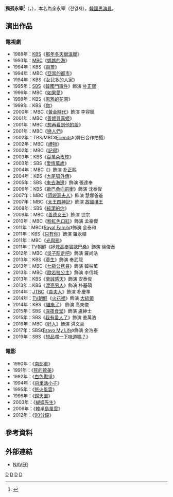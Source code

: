 {{藝人
|姓名 = 獨孤永宰
|類型 = 男演員
|圖片 =
|圖片尺寸 = 
|圖片簡介 = 
|本名 = 全永宰
|外文名 = 독고영재 
|外文 = ko
|羅馬拼音 = Dokko Young Jae
|英文名 =
|暱稱 =
|其他藝名 = 
|國籍 = {{KOR}}
|出生日期 = {{birth_date_and_age|1953|12|13}}
|出生地點 = {{KOR}}[[江原道_(韓國)|江原道]][[江陵市|江陵市]]
|宗教信仰 = 
|語言 = [[韓語|韓語]]
|職業 = [[演員|演員]]
|父母 = {{lk|獨孤聲|독고성 (배우)}}
|教育程度 = 
|出道作品 = 
|出道日期 = 1973年
|代表作品 = 
|活躍年代 =
|唱片公司 = 
|經紀公司 = ITEM
|相關團體 = 
|網站 = 
}}

'''獨孤永宰'''<ref name="KH860503">{{Cite news|url=https://newslibrary.naver.com/viewer/index.naver?articleId=1986050300329211007&editNo=2&printCount=1&publishDate=1986-05-03&officeId=00032&pageNo=11&printNo=12492&publishType=00020|title=왕년의 스타 2세들 함께출연|publisher=[[京鄉新聞|京鄉新聞]]|author=金亮三|date=1986-05-03|accessdate=2022-06-15}}</ref>（{{lang-ko|독고영재}}，{{bd|1953年|12月13日}}），本名為全永宰（전영재），[[韓國|韓國]][[男演員|男演員]]。

== 演出作品 ==
=== 電視劇 ===
*1988年：[[韓國放送公社|KBS]]《[[那年冬天很溫暖|那年冬天很溫暖]]》
*1993年：[[文化廣播_(韓國)|MBC]]《[[媽媽的海|媽媽的海]]》
*1994年：KBS《[[員警_(電視劇)|員警]]》
*1994年：MBC《[[亞當的都市|亞當的都市]]》
*1994年：KBS《[[女兒多的人家|女兒多的人家]]》
*1995年：[[SBS_(韓國)|SBS]]《[[韓國門事件_(電視劇)|韓國門事件]]》飾演 [[朴正熙|朴正熙]]
*1996年：MBC《[[如果愛_(韓國電視劇)|如果愛]]》
*1998年：KBS《[[恩雅的花園|恩雅的花園]]》
*1999年：KBS《[[你_(韓國電視劇)|你]]》
*2000年：MBC《[[黃金時代|黃金時代]]》飾演 李容鎬
*2001年：MBC《[[善姬與真姬|善姬與真姬]]》
*2001年：MBC《[[想再看到他的臉|想再看到他的臉]]》
*2001年：MBC《[[戀人們_(電視劇)|戀人們]]》
*2002年：TBS/MBC《[[命運之戀|Friends]]》（韓日合作拍攝）
*2002年：MBC《[[禮物_(韓國電視劇)|禮物]]》
*2002年：MBC《[[記得_(電視劇)|記得]]》
*2003年：KBS《[[百萬朵玫瑰|百萬朵玫瑰]]》
*2003年：SBS《[[愛情萬歲|愛情萬歲]]》
*2004年：MBC《{{link-ko|英雄時代_(電視劇)|영웅시대_(2004년_드라마)|英雄時代}}》飾演 [[朴正熙|朴正熙]]
*2004年：KBS《[[九尾狐外傳|九尾狐外傳]]》
*2005年：SBS《[[來去海邊|來去海邊]]》飾演 張達奉
*2006年：KBS《[[歐巴桑向前衝|歐巴桑向前衝]]》飾演 沈泰俊
*2007年：MBC《[[阿峴洞夫人|阿峴洞夫人]]》飾演 慧娜爸爸
*2007年：MBC《[[太王四神記|太王四神記]]》飾演 [[故國壤王|故國壤王]]
*2008年：SBS《[[純潔的你|純潔的你]]》
*2009年：MBC《[[善德女王_(韓國電視劇)|善德女王]]》飾演 世宗
*2010年：MBC《[[粉紅色口紅|粉紅色口紅]]》飾演 孟豪傑
*2011年：MBC《[[Royal_Family|Royal Family]]》飾演 金泰和
*2011年：KBS《[[只有你_(2011年電視劇)|只有你]]》飾演 羅永植
*2011年：MBC《[[光與影|光與影]]》
*2011年：[[TV朝鮮|TV朝鮮]]《[[拯救高奉實歐巴桑|拯救高奉實歐巴桑]]》飾演 徐俊泰
*2012年：MBC《[[吳子龍走吧|吳子龍走吧]]》飾演 羅尚浩
*2013年：KBS《[[蔘生|蔘生]]》飾演 奉武龍
*2013年：MBC《[[七級公務員_(電視劇)|七級公務員]]》飾演 韓柱萬
*2013年：MBC《[[歐若拉公主|歐若拉公主]]》飾演 李信城
*2013年：KBS《[[至誠感天|至誠感天]]》飾演 安泰俊
*2013年：KBS《[[漂亮男人|漂亮男人]]》飾演 朴基碩
*2014年：[[JTBC|JTBC]]《[[貴夫人|貴夫人]]》飾演 朴慶準
*2014年：[[TV朝鮮|TV朝鮮]]《[[火花裡|火花裡]]》飾演 [[總統|大統領]]
*2014年：KBS《[[貓來了|貓來了]]》 飾演 高東俊
*2015年：SBS《[[深夜食堂_(韓國電視劇)|深夜食堂]]》飾演 盧紳士
*2015年：SBS《[[我有愛人了|我有愛人了]]》飾演 姜萬浩
*2016年：MBC《[[好人_(電視劇)|好人]]》飾演 洪文豪
*2017年：SBS《[[Bravo_My_Life|Bravo My Life]]》飾演 金浩泰
*2019年：SBS《[[想品嚐一下味道嗎？|想品嚐一下味道嗎？]]》

=== 電影 ===
*1990年：《[[南部軍_(電影)|南部軍]]》
*1991年：《[[死的贊美|死的贊美]]》
*1992年：《[[白色戰爭|白色戰爭]]》
*1994年：《[[荷里活小子|荷里活小子]]》
*1995年：《[[怒火風雲 (1995年電影)|怒火風雲]]》
*1996年：《[[歸天圖|歸天圖]]》
*2003年：《[[蝴蝶先生|蝴蝶先生]]》
*2006年：《[[韓半島風雲|韓半島風雲]]》
*2012年：《[[90分鐘|90分鐘]]》

== 參考資料 ==
{{reflist}}

== 外部連結 ==
*[http://people.search.naver.com/search.naver?sm=tab_txc&where=people_profile&ie=utf8&query=%EB%8F%85%EA%B3%A0%EC%98%81%EC%9E%AC&os=159985 NAVER] {{Wayback|url=http://people.search.naver.com/search.naver?sm=tab_txc&where=people_profile&ie=utf8&query=%EB%8F%85%EA%B3%A0%EC%98%81%EC%9E%AC&os=159985 |date=20200418043955 }}{{ko}}

{{青龍電影獎最佳男配角}}
{{百想藝術大賞}}
{{金銀淑作品}}

[[Category:韓國電視演員|D]]
[[Category:韓國電影演員|D]]
[[Category:江原道出身人物|D]]
[[Category:全姓|D]]